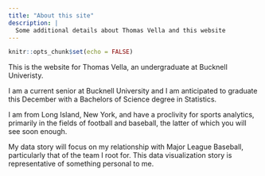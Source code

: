 ```yaml
---
title: "About this site"
description: |
  Some additional details about Thomas Vella and this website
---
```


```r
knitr::opts_chunk$set(echo = FALSE)
```

This is the website for Thomas Vella, an undergraduate at Bucknell Univeristy. 

I am a current senior at Bucknell University and I am anticipated to graduate this December with a Bachelors of Science degree in Statistics.

I am from Long Island, New York, and have a proclivity for sports analytics, primarily in the fields of football and baseball, the latter of which you will see soon enough. 

My data story will focus on my relationship with Major League Baseball, particularly that of the team I root for. This data visualization story is representative of something personal to me. 



